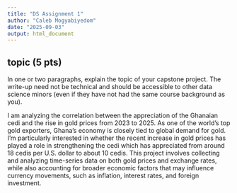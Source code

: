 ```yaml
---
title: "DS Assignment 1"
author: "Caleb Mogyabiyedom"
date: "2025-09-03"
output: html_document
---
```




## topic (5 pts)

In one or two paragraphs, explain the topic of your capstone project. The write-up need not be technical and should be accessible to other data science minors (even if they have not had the same
course background as you). 

I am analyzing the correlation between the appreciation of the Ghanaian cedi and the rise in gold prices from 2023 to 2025. As one of the world’s top gold exporters, Ghana's economy is closely tied to global demand for gold. I'm particularly interested in whether the recent increase in gold prices has played a role in strengthening the cedi which has appreciated from around 18 cedis per U.S. dollar to about 10 cedis. This project involves collecting and analyzing time-series data on both gold prices and exchange rates, while also accounting for broader economic factors that may influence currency movements, such as inflation, interest rates, and foreign investment. 